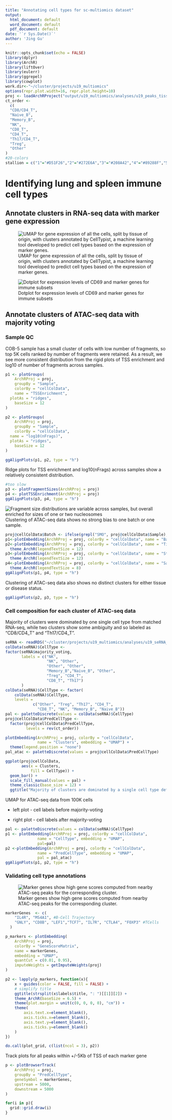 ```yaml
---
title: "Annotating cell types for sc-multiomics dataset"
output:
  html_document: default
  word_document: default
  pdf_document: default
date: '`r Sys.Date()`'
author: 'Jing Gu'
---
```


```r
knitr::opts_chunk$set(echo = FALSE)
library(dplyr)
library(ArchR)
library(liftOver)
library(eulerr)
library(ggrepel)
library(cowplot)
work.dir<-"~/cluster/projects/u19_multiomics"
options(repr.plot.width=16, repr.plot.height=10)
proj <- loadArchRProject("output/u19_multiomics/analyses/u19_peaks_tissue/")
ct_order <-
  c(
  "CD8/CD4_T",
  "Naive_B",
  "Memory_B",
  "NK",
  "CD8_T",
  "CD4_T",
  "Th17/CD4_T",
  "Treg",
  "Other"
)
#20-colors
stallion = c("1"="#D51F26","2"="#272E6A","3"="#208A42","4"="#89288F","5"="#F47D2B", "6"="#FEE500","7"="#8A9FD1","8"="#C06CAB","19"="#E6C2DC", "10"="#90D5E4", "11"="#89C75F","12"="#F37B7D","13"="#9983BD","14"="#D24B27","15"="#3BBCA8", "16"="#6E4B9E","17"="#0C727C", "18"="#7E1416","9"="#D8A767","20"="#3D3D3D")

```

# Identifying lung and spleen immune cell types


## Annotate clusters in RNA-seq data with marker gene expression
![UMAP for gene expression of all the cells, split by tissue of origin, with clusters annotated by CellTypist, a machine learning tool developed to predict cell types based on the expression of marker genes. ](assets/umap_scRNA.png)

![Dotplot for expression levels of CD69 and marker genes for immune subsets](assets/dotplot_GE_markers.png)

## Annotate clusters of ATAC-seq data with majority voting

### Sample QC 

COB-5 sample has a small cluster of cells with low number of fragments, so top 5K cells ranked by number of fragments were retained. As a result, we see more consistent distribution from the rigid plots of TSS enrichment and log10 of number of fragments across samples. 
```r
p1 <- plotGroups(
    ArchRProj = proj, 
    groupBy = "Sample", 
    colorBy = "cellColData", 
    name = "TSSEnrichment",
  plotAs = "ridges",
    baseSize = 12
)

p2 <- plotGroups(
    ArchRProj = proj, 
    groupBy = "Sample", 
    colorBy = "cellColData", 
  name = "log10(nFrags)",
  plotAs = "ridges",
    baseSize = 12
)

ggAlignPlots(p1, p2, type = "h") 
```

Ridge plots for TSS enrichment and log10(nFrags) across samples show a relatively consistent distribution.
```r
#too slow
p3 <- plotFragmentSizes(ArchRProj = proj)
p4 <- plotTSSEnrichment(ArchRProj = proj)
ggAlignPlots(p3, p4, type = "h")
```

![Fragment size distributions are variable across samples, but overall enriched for sizes of one or two nucleosomes](assets/atac_seq_fragment_size.png)
Clustering of ATAC-seq data shows no strong bias to one batch or one sample.

```r
proj@cellColData$Batch <- ifelse(grepl("SMO", proj@cellColData$Sample), "1", "0")
p1<-plotEmbedding(ArchRProj = proj, colorBy = "cellColData", name = "Batch", embedding = "UMAP") + theme_ArchR(legendTextSize = 12)
p2<-plotEmbedding(ArchRProj = proj, colorBy = "cellColData", name = "Tissue", embedding = "UMAP") + 
  theme_ArchR(legendTextSize = 12)
p3<-plotEmbedding(ArchRProj = proj, colorBy = "cellColData", name = "Status", embedding = "UMAP") + 
  theme_ArchR(legendTextSize = 12)
p4<-plotEmbedding(ArchRProj = proj, colorBy = "cellColData", name = "Sample", embedding = "UMAP", ) + 
  theme_ArchR(legendTextSize = 8)
ggAlignPlots(p1, p4, type = "h")
```

Clustering of ATAC-seq data also shows no distinct clusters for either tissue or disease status.

```r
ggAlignPlots(p2, p3, type = "h")
```

### Cell composition for each cluster of ATAC-seq data 

Majority of clusters were dominated by one single cell type from matched RNA-seq, while two clusters show some ambiguity and so labeled as "CD8/CD4_T" and "Th17/CD4_T".

```r
seRNA <- readRDS("~/cluster/projects/u19_multiomics/analyses/u19_seRNA_summarized_experiment.RDS") 
colData(seRNA)$CellType <- 
factor(seRNA$majority_voting,
       labels = c("NK",
                  "NK", "Other", 
                  "Other", "Other",
                  "Memory_B","Naive_B", "Other",
                  "Treg", "CD4_T", 
                  "CD8_T", "Th17")
       )
colData(seRNA)$CellType <- factor(
    colData(seRNA)$CellType,
    levels = 
            c("Other", "Treg", "Th17", "CD4_T",
              "CD8_T", "NK", "Memory_B", "Naive_B"))
pal <- paletteDiscrete(values = colData(seRNA)$CellType)
proj@cellColData$PredCellType <-
  factor(proj@cellColData$PredCellType,
         levels = rev(ct_order))
```

```r
plotEmbedding(ArchRProj = proj, colorBy = "cellColData", 
              name = "Clusters", embedding = "UMAP") + 
  theme(legend.position = "none")
pal_atac <- paletteDiscrete(values = proj@cellColData$PredCellType)

ggplot(proj@cellColData,
       aes(x = Clusters,
           fill = CellType)) + 
  geom_bar() + 
  scale_fill_manual(values = pal) + 
  theme_classic(base_size = 12) + 
  ggtitle("Majority of clusters are dominated by a single cell type defined by matched RNA-seq")
```

UMAP for ATAC-seq data from 100K cells

* left plot - cell labels before majority-voting

* right plot - cell labels after majority-voting
```r
pal <- paletteDiscrete(values = colData(seRNA)$CellType)
p1 <- plotEmbedding(ArchRProj = proj, colorBy = "cellColData", 
              name = "CellType", embedding = "UMAP",
              pal=pal)
p2 <-plotEmbedding(ArchRProj = proj, colorBy = "cellColData", 
              name = "PredCellType", embedding = "UMAP",
              pal = pal_atac)
ggAlignPlots(p1, p2, type = "h")
```

### Validating cell type annotations

![Marker genes show high gene scores computed from nearby ATAC-seq peaks for the corresponding cluster.](assets/umap_gene_scores_atac_seq.png)
```r
markerGenes  <- c(
    "IL4R", "MS4A1", #B-Cell Trajectory
    "GNLY", "CD8B", "LEF1","TCF7", "IL7R", "CTLA4", "FOXP3" #TCells
  )

p_markers <- plotEmbedding(
    ArchRProj = proj, 
    colorBy = "GeneScoreMatrix", 
    name = markerGenes, 
    embedding = "UMAP",
    quantCut = c(0.01, 0.95),
    imputeWeights = getImputeWeights(proj)
)

p2 <- lapply(p_markers, function(x){
    x + guides(color = FALSE, fill = FALSE) +
    # simplify title 
    ggtitle(strsplit(x$labels$title, ": ")[[1]][2]) + 
    theme_ArchR(baseSize = 6.5) + 
    theme(plot.margin = unit(c(0, 0, 0, 0), "cm")) +
    theme(
        axis.text.x=element_blank(), 
        axis.ticks.x=element_blank(), 
        axis.text.y=element_blank(), 
        axis.ticks.y=element_blank()
    )
})

do.call(plot_grid, c(list(ncol = 3), p2))
```

Track plots for all peaks within +/-5Kb of TSS of each marker gene 

```r

p <- plotBrowserTrack(
    ArchRProj = proj, 
    groupBy = "PredCellType", 
    geneSymbol = markerGenes, 
    upstream = 5000,
    downstream = 5000
)

for(i in p){
  grid::grid.draw(i)
}
```


